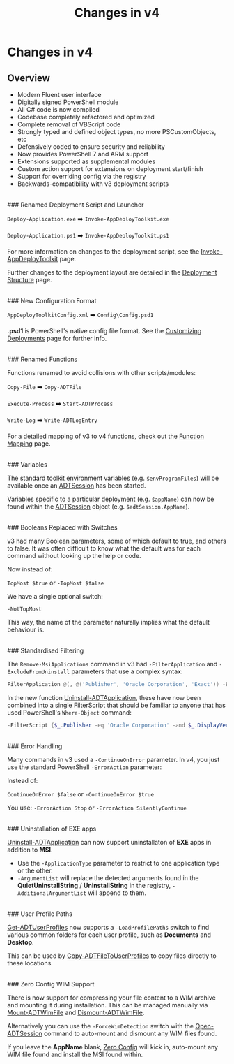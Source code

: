 ﻿---
sidebar_position: 4
title: 'Changes in v4'
description: 'Guidance on what has changed in v4.'
slug: /getting-started/changes-in-v4
hide_title: true
tags:
  - Getting Started
  - Changes
---

# Changes in v4

## Overview

- Modern Fluent user interface
- Digitally signed PowerShell module
- All C# code is now compiled
- Codebase completely refactored and optimized
- Complete removal of VBScript code
- Strongly typed and defined object types, no more PSCustomObjects, etc
- Defensively coded to ensure security and reliability
- Now provides PowerShell 7 and ARM support
- Extensions supported as supplemental modules
- Custom action support for extensions on deployment start/finish
- Support for overriding config via the registry
- Backwards-compatibility with v3 deployment scripts

<br />
### Renamed Deployment Script and Launcher

`Deploy-Application.exe` ➡️ `Invoke-AppDeployToolkit.exe`

`Deploy-Application.ps1` ➡️ `Invoke-AppDeployToolkit.ps1`

For more information on changes to the deployment script, see the [Invoke-AppDeployToolkit](../understanding-the-layout/invoke-appdeploytoolkit) page.

Further changes to the deployment layout are detailed in the [Deployment Structure](../deployment-concepts/deployment-structure) page.

<br />
### New Configuration Format

`AppDeployToolkitConfig.xml` ➡️ `Config\Config.psd1`

**.psd1** is PowerShell's native config file format. See the [Customizing Deployments](../usage/customizing-deployments) page for further info.

<br />
### Renamed Functions

Functions renamed to avoid collisions with other scripts/modules:

`Copy-File` ➡️ `Copy-ADTFile`

`Execute-Process` ➡️ `Start-ADTProcess`

`Write-Log` ➡️ `Write-ADTLogEntry`

For a detailed mapping of v3 to v4 functions, check out the [Function Mapping](../reference/v4-function-mapping) page.

<br />
### Variables

The standard toolkit environment variables (e.g. `$envProgramFiles`) will be available once an [ADTSession](../adtsession-object) has been started.

Variables specific to a particular deployment (e.g. `$appName`) can now be found within the [ADTSession](../adtsession-object) object (e.g. `$adtSession.AppName`).

<br />
### Booleans Replaced with Switches

v3 had many Boolean parameters, some of which default to true, and others to false. It was often difficult to know what the default was for each command without looking up the help or code.

Now instead of:

`TopMost $true` or `-TopMost $false`

We have a single optional switch:

`-NotTopMost`

This way, the name of the parameter naturally implies what the default behaviour is.

<br />
### Standardised Filtering

The `Remove-MsiApplications` command in v3 had `-FilterApplication` and `-ExcludeFromUninstall` parameters that use a complex syntax:

```powershell
FilterApplication @(, @('Publisher', 'Oracle Corporation', 'Exact')) -ExcludeFromUninstall @(, @('DisplayName', 'Java 8 Update 45', 'Contains'))
```

In the new function [Uninstall-ADTApplication](../reference/functions/Uninstall-ADTApplication), these have now been combined into a single FilterScript that should be familiar to anyone that has used PowerShell's `Where-Object` command:

```powershell
-FilterScript {$_.Publisher -eq 'Oracle Corporation' -and $_.DisplayVersion -notmatch 'Java 8 Update 45'}
```

<br />
### Error Handling

Many commands in v3 used a `-ContinueOnError` parameter. In v4, you just use the standard PowerShell `-ErrorAction` parameter:

Instead of:

`ContinueOnError $false` or `-ContinueOnError $true`

You use:
`-ErrorAction Stop` or `-ErrorAction SilentlyContinue`


<br />
### Uninstallation of EXE apps

[Uninstall-ADTApplication](../reference/functions/Uninstall-ADTApplication) can now support uninstallaton of **EXE** apps in addition to **MSI**.

- Use the `-ApplicationType` parameter to restrict to one application type or the other.
- `-ArgumentList` will replace the detected arguments found in the **QuietUninstallString** / **UninstallString** in the registry, `-AdditionalArgumentList` will append to them.


<br />
### User Profile Paths

[Get-ADTUserProfiles](../reference/functions/Get-ADTUserProfiles) now supports a `-LoadProfilePaths` switch to find various common folders for each user profile, such as **Documents** and **Desktop**.

This can be used by [Copy-ADTFileToUserProfiles](../reference/functions/Copy-ADTFileToUserProfiles) to copy files directly to these locations.


<br />
### Zero Config WIM Support

There is now support for compressing your file content to a WIM archive and mounting it during installation. This can be managed manually via [Mount-ADTWimFile](../reference/functions/Mount-ADTWimFile) and [Dismount-ADTWimFile](../reference/functions/Dismount-ADTWimFile).

Alternatively you can use the `-ForceWimDetection` switch with the [Open-ADTSession](../reference/functions/Open-ADTSession) command to auto-mount and dismount any WIM files found.

If you leave the **AppName** blank, [Zero Config](../understanding-the-layout/zero-config-deployment) will kick in, auto-mount any WIM file found and install the MSI found within.

<br />
